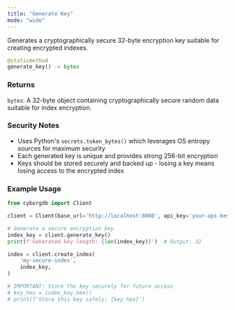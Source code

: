 ```yaml
---
title: "Generate Key"
mode: "wide"
---
```


Generates a cryptographically secure 32-byte encryption key suitable for creating encrypted indexes.

```python
@staticmethod
generate_key() -> bytes
```

### Returns

`bytes`: A 32-byte object containing cryptographically secure random data suitable for index encryption.

### Security Notes

- Uses Python's `secrets.token_bytes()` which leverages OS entropy sources for maximum security
- Each generated key is unique and provides strong 256-bit encryption
- Keys should be stored securely and backed up - losing a key means losing access to the encrypted index

### Example Usage

```python
from cyborgdb import Client

client = Client(base_url='http://localhost:8000', api_key='your-api-key')

# Generate a secure encryption key
index_key = client.generate_key()
print(f'Generated key length: {len(index_key)}')  # Output: 32

index = client.create_index(
    'my-secure-index',
    index_key,
)

# IMPORTANT: Store the key securely for future access
# key_hex = index_key.hex()
# print(f'Store this key safely: {key_hex}')
```